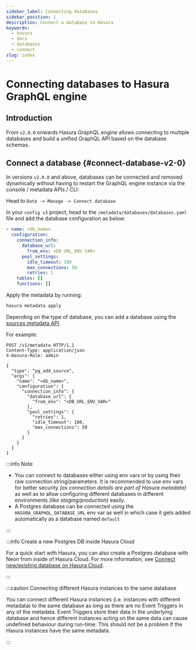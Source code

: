 ```yaml
---
sidebar_label: Connecting databases
sidebar_position: 1
description: Connect a database to Hasura
keywords:
  - hasura
  - docs
  - databases
  - connect
slug: index
---
```



# Connecting databases to Hasura GraphQL engine

## Introduction

From `v2.0.0` onwards Hasura GraphQL engine allows connecting to multiple databases and build a unified GraphQL API
based on the database schemas.

## Connect a database {#connect-database-v2-0}

In versions `v2.0.0` and above, databases can be connected and removed dynamically without having to restart the GraphQL
engine instance via the console / metadata APIs / CLI:

<Tabs className="api-tabs">
<TabItem value="console" label="Console">

Head to `Data -> Manage -> Connect database`

<Thumbnail src="/img/databases/connect-db_step-1_console_2.10.1.png" alt="Connect default database" width="1000px" />

</TabItem>
<TabItem value="cli" label="CLI">

In your `config v3` project, head to the `/metadata/databases/databases.yaml` file and add the database configuration as
below:

```yaml
- name: <db_name>
  configuration:
    connection_info:
      database_url:
        from_env: <DB_URL_ENV_VAR>
      pool_settings:
        idle_timeout: 180
        max_connections: 50
        retries: 1
    tables: []
    functions: []
```

Apply the metadata by running:

```bash
hasura metadata apply
```

</TabItem>
<TabItem value="api" label="API">

Depending on the type of database, you can add a database using the
[sources metadata API](/api-reference/metadata-api/source.mdx).

For example:

```http
POST /v1/metadata HTTP/1.1
Content-Type: application/json
X-Hasura-Role: admin

{
  "type": "pg_add_source",
  "args": {
    "name": "<db_name>",
    "configuration": {
      "connection_info": {
        "database_url": {
          "from_env": "<DB_URL_ENV_VAR>"
        },
        "pool_settings": {
          "retries": 1,
          "idle_timeout": 180,
          "max_connections": 50
        }
      }
    }
  }
}
```

</TabItem>
</Tabs>

:::info Note

- You can connect to databases either using env vars or by using their raw connection string/parameters. It is
  recommended to use env vars for better security _(as connection details are part of Hasura metadata)_ as well as to
  allow configuring different databases in different environments _(like staging/production)_ easily.
- A Postgres database can be connected using the `HASURA_GRAPHQL_DATABASE_URL` env var as well in which case it gets
  added automatically as a database named `default`

:::

:::info Create a new Postgres DB inside Hasura Cloud

For a quick start with Hasura, you can also create a Postgres database with Neon from inside of Hasura Cloud. For more
information, see
[Connect new/existing database on Hasura Cloud](/getting-started/getting-started-cloud.mdx#create-new-db-with-cloud).

:::

:::caution Connecting different Hasura instances to the same database

You can connect different Hasura instances (i.e. instances with different metadata) to the same database as long as
there are no Event Triggers in any of the metadata. Event Triggers store their data in the underlying database and hence
different instances acting on the same data can cause undefined behaviour during run-time. This should not be a problem
if the Hasura instances have the same metadata.

:::

